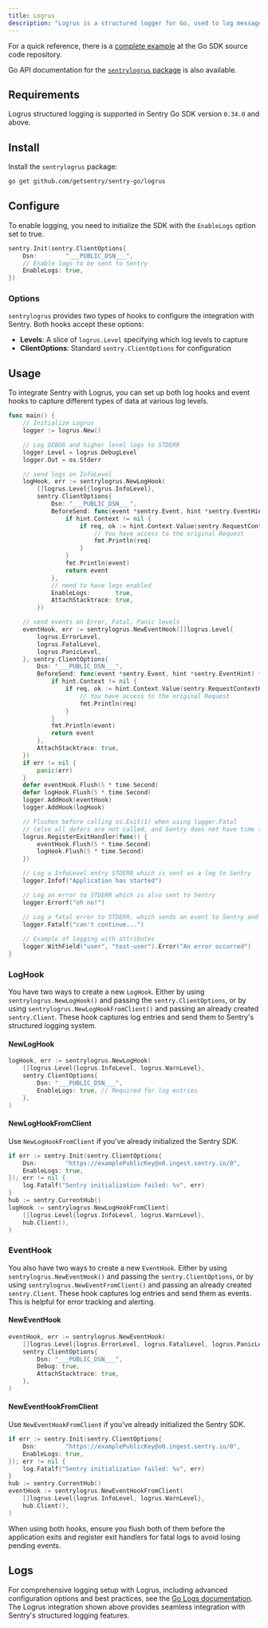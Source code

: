 ```yaml
---
title: Logrus
description: "Logrus is a structured logger for Go, used to log messages in different formats and levels. This guide demonstrates how to integrate Logrus with Sentry to capture and send both logs and events to Sentry."
---
```


For a quick reference, there is a [complete example](https://github.com/getsentry/sentry-go/tree/master/_examples/logrus) at the Go SDK source code repository.

Go API documentation for the [`sentrylogrus` package](https://pkg.go.dev/github.com/getsentry/sentry-go/logrus) is also available.

## Requirements

Logrus structured logging is supported in Sentry Go SDK version `0.34.0` and above.

## Install

Install the `sentrylogrus` package:
```bash
go get github.com/getsentry/sentry-go/logrus
```

## Configure

To enable logging, you need to initialize the SDK with the `EnableLogs` option set to true.

```go
sentry.Init(sentry.ClientOptions{
    Dsn:        "___PUBLIC_DSN___",
	// Enable logs to be sent to Sentry
    EnableLogs: true,
})
```

### Options

`sentrylogrus` provides two types of hooks to configure the integration with Sentry. Both hooks accept these options:
- **Levels**: A slice of `logrus.Level` specifying which log levels to capture
- **ClientOptions**: Standard `sentry.ClientOptions` for configuration

## Usage

To integrate Sentry with Logrus, you can set up both log hooks and event hooks to capture different types of data at various log levels.

```go
func main() {
	// Initialize Logrus
	logger := logrus.New()

	// Log DEBUG and higher level logs to STDERR
	logger.Level = logrus.DebugLevel
	logger.Out = os.Stderr

	// send logs on InfoLevel
	logHook, err := sentrylogrus.NewLogHook(
		[]logrus.Level{logrus.InfoLevel},
		sentry.ClientOptions{
			Dsn: "___PUBLIC_DSN___",
			BeforeSend: func(event *sentry.Event, hint *sentry.EventHint) *sentry.Event {
				if hint.Context != nil {
					if req, ok := hint.Context.Value(sentry.RequestContextKey).(*http.Request); ok {
						// You have access to the original Request
						fmt.Println(req)
					}
				}
				fmt.Println(event)
				return event
			},
			// need to have logs enabled
			EnableLogs:       true,
			AttachStacktrace: true,
		})

	// send events on Error, Fatal, Panic levels
	eventHook, err := sentrylogrus.NewEventHook([]logrus.Level{
		logrus.ErrorLevel,
		logrus.FatalLevel,
		logrus.PanicLevel,
	}, sentry.ClientOptions{
		Dsn: "___PUBLIC_DSN___",
		BeforeSend: func(event *sentry.Event, hint *sentry.EventHint) *sentry.Event {
			if hint.Context != nil {
				if req, ok := hint.Context.Value(sentry.RequestContextKey).(*http.Request); ok {
					// You have access to the original Request
					fmt.Println(req)
				}
			}
			fmt.Println(event)
			return event
		},
		AttachStacktrace: true,
	})
	if err != nil {
		panic(err)
	}
	defer eventHook.Flush(5 * time.Second)
	defer logHook.Flush(5 * time.Second)
	logger.AddHook(eventHook)
	logger.AddHook(logHook)

	// Flushes before calling os.Exit(1) when using logger.Fatal
	// (else all defers are not called, and Sentry does not have time to send the event)
	logrus.RegisterExitHandler(func() {
		eventHook.Flush(5 * time.Second)
		logHook.Flush(5 * time.Second)
	})

    // Log a InfoLevel entry STDERR which is sent as a log to Sentry
    logger.Infof("Application has started")

    // Log an error to STDERR which is also sent to Sentry
    logger.Errorf("oh no!")

    // Log a fatal error to STDERR, which sends an event to Sentry and terminates the application
    logger.Fatalf("can't continue...")
	
    // Example of logging with attributes
	logger.WithField("user", "test-user").Error("An error occurred")
}
```

### LogHook

You have two ways to create a new `LogHook`. Either by using `sentrylogrus.NewLogHook()` and passing the `sentry.ClientOptions`, or
by using `sentrylogrus.NewLogHookFromClient()` and passing an already created `sentry.Client`. These hook captures log entries and
send them to Sentry's structured logging system.

#### NewLogHook
```go
logHook, err := sentrylogrus.NewLogHook(
    []logrus.Level{logrus.InfoLevel, logrus.WarnLevel},
    sentry.ClientOptions{
        Dsn: "___PUBLIC_DSN___",
        EnableLogs: true, // Required for log entries
    },
)
```

#### NewLogHookFromClient

Use `NewLogHookFromClient` if you've already initialized the Sentry SDK.
```go
if err := sentry.Init(sentry.ClientOptions{
    Dsn:        "https://examplePublicKey@o0.ingest.sentry.io/0",
    EnableLogs: true,
}); err != nil {
    log.Fatalf("Sentry initialization failed: %v", err)
}
hub := sentry.CurrentHub()
logHook := sentrylogrus.NewLogHookFromClient(
    []logrus.Level{logrus.InfoLevel, logrus.WarnLevel},
    hub.Client(),
)
```

### EventHook

You also have two ways to create a new `EventHook`. Either by using `sentrylogrus.NewEventHook()` and passing the `sentry.ClientOptions`, or
by using `sentrylogrus.NewEventFromClient()` and passing an already created `sentry.Client`. These hook captures log entries and
send them as events. This is helpful for error tracking and alerting.

#### NewEventHook
```go
eventHook, err := sentrylogrus.NewEventHook(
    []logrus.Level{logrus.ErrorLevel, logrus.FatalLevel, logrus.PanicLevel},
    sentry.ClientOptions{
        Dsn: "___PUBLIC_DSN___",
        Debug: true,
        AttachStacktrace: true,
    },
)
```
#### NewEventHookFromClient

Use `NewEventHookFromClient` if you've already initialized the Sentry SDK.
```go
if err := sentry.Init(sentry.ClientOptions{
    Dsn:        "https://examplePublicKey@o0.ingest.sentry.io/0",
    EnableLogs: true,
}); err != nil {
    log.Fatalf("Sentry initialization failed: %v", err)
}
hub := sentry.CurrentHub()
eventHook := sentrylogrus.NewEventHookFromClient(
    []logrus.Level{logrus.InfoLevel, logrus.WarnLevel},
    hub.Client(),
)
```

<Alert>
    When using both hooks, ensure you flush both of them before the application exits and register exit handlers for fatal logs to avoid losing pending events.
</Alert>

<Include name="logs/go-ctx-usage-alert.mdx"/>

## Logs

For comprehensive logging setup with Logrus, including advanced configuration options and best practices, see the [Go Logs documentation](/platforms/go/logs/). The Logrus integration shown above provides seamless integration with Sentry's structured logging features.
